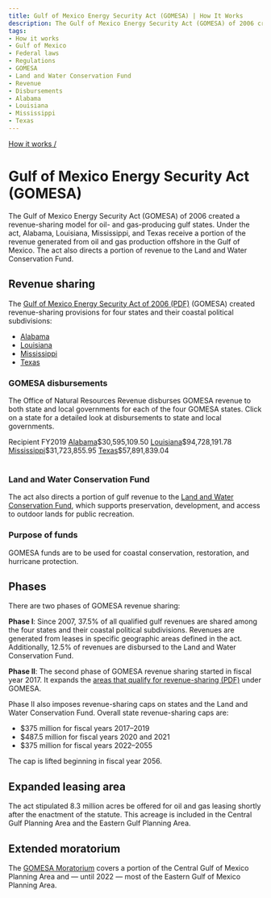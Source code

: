 ```yaml
---
title: Gulf of Mexico Energy Security Act (GOMESA) | How It Works
description: The Gulf of Mexico Energy Security Act (GOMESA) of 2006 created a revenue-sharing model for oil- and gas-producing gulf states. Under the act, Alabama, Louisiana, Mississippi, and Texas receive a portion of the revenue generated from oil and gas production offshore in the Gulf of Mexico. The act also directs a portion of revenue to the Land and Water Conservation Fund.
tags:
- How it works
- Gulf of Mexico
- Federal laws
- Regulations
- GOMESA
- Land and Water Conservation Fund
- Revenue
- Disbursements
- Alabama
- Louisiana
- Mississippi
- Texas
---
```


[How it works /](/how-revenue-works/)

# Gulf of Mexico Energy Security Act (GOMESA)

The Gulf of Mexico Energy Security Act (GOMESA) of 2006 created a revenue-sharing model for oil- and gas-producing gulf states. Under the act, Alabama, Louisiana, Mississippi, and Texas receive a portion of the revenue generated from oil and gas production offshore in the Gulf of Mexico. The act also directs a portion of revenue to the Land and Water Conservation Fund.   

## Revenue sharing
The [Gulf of Mexico Energy Security Act of 2006 (PDF)](https://www.boem.gov/GOMESA/) (GOMESA) created revenue-sharing provisions for four states and their <GlossaryTerm>coastal political subdivisions</GlossaryTerm>:

* [Alabama](/explore/AL/#disbursements)
* [Louisiana](/explore/LA/#disbursements)
* [Mississippi](/explore/MS/#disbursements)
* [Texas](/explore/TX/#disbursements)

### GOMESA disbursements

The Office of Natural Resources Revenue disburses GOMESA revenue to both state and local governments for each of the four GOMESA states. Click on a state for a detailed look at disbursements to state and local governments.

<Table>
    <TableHead>
    <TableRow>
        <TableCell>Recipient</TableCell>
        <TableCell>FY2019</TableCell>
    </TableRow>
    </TableHead>
    <TableBody>
        <TableRow><TableCell><a href="/explore/AL#federal-disbursements">Alabama</a></TableCell><TableCell>$30,595,109.50</TableCell></TableRow>
        <TableRow><TableCell><a href="/explore/LA#federal-disbursements">Louisiana</a></TableCell><TableCell>$94,728,191.78</TableCell></TableRow>
        <TableRow><TableCell><a href="/explore/MS#federal-disbursements">Mississippi</a></TableCell><TableCell>$31,723,855.95</TableCell></TableRow>
        <TableRow><TableCell><a href="/explore/TX#federal-disbursements">Texas</a></TableCell><TableCell>$57,891,839.04</TableCell></TableRow>
    </TableBody>
</Table> 

### Land and Water Conservation Fund
The act also directs a portion of gulf revenue to the [Land and Water Conservation Fund](/how-revenue-works/land-and-water-conservation-fund/), which supports preservation, development, and access to outdoor lands for public recreation.

### Purpose of funds
GOMESA funds are to be used for coastal conservation, restoration, and hurricane protection.

## Phases
There are two phases of GOMESA revenue sharing:

**Phase I**: Since 2007, 37.5% of all qualified gulf revenues are shared among the four states and their coastal political subdivisions. Revenues are generated from leases in specific geographic areas defined in the act. Additionally, 12.5% of revenues are disbursed to the Land and Water Conservation Fund.

**Phase II**: The second phase of GOMESA revenue sharing started in fiscal year 2017. It expands the [areas that qualify for revenue-sharing (PDF)](/downloads/gomesa-map.pdf) under GOMESA.

Phase II also imposes revenue-sharing caps on states and the Land and Water Conservation Fund. Overall state revenue-sharing caps are:

- $375 million for fiscal years 2017–2019
- $487.5 million for fiscal years 2020 and 2021
- $375 million for fiscal years 2022–2055

The cap is lifted beginning in fiscal year 2056.

## Expanded leasing area
The act stipulated 8.3 million acres be offered for oil and gas leasing shortly after the enactment of the statute. This acreage is included in the Central Gulf Planning Area and the Eastern Gulf Planning Area.

## Extended moratorium
The [GOMESA Moratorium](https://www.boem.gov/Areas-Under-Moratoria/) covers a portion of the Central Gulf of Mexico Planning Area and — until 2022 — most of the Eastern Gulf of Mexico Planning Area.
